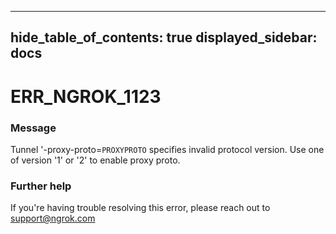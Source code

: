 

---
hide_table_of_contents: true
displayed_sidebar: docs
---


# ERR_NGROK_1123

### Message
Tunnel '-proxy-proto=`PROXYPROTO` specifies invalid protocol version.
Use one of version '1' or '2' to enable proxy proto.

<ErrorDetails />



### Further help
If you're having trouble resolving this error, please reach out to [support@ngrok.com](mailto:support@ngrok.com?subject=Help%20with%20ERR_NGROK_1123)

